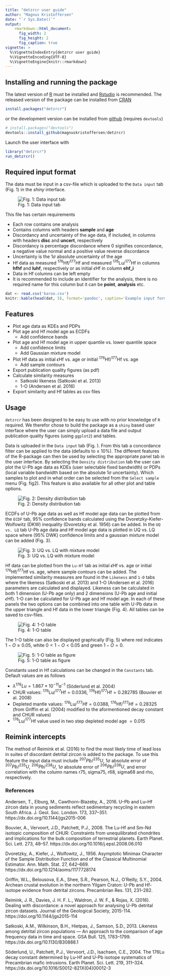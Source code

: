 ```yaml
---
title: "detzrcr user guide"
author: "Magnus Kristoffersen"
date: "`r Sys.Date()`"
output:
    rmarkdown::html_document:
      fig_width: 2
      fig_height: 2
      fig_caption: true
vignette: >
  %\VignetteIndexEntry{detzrcr user guide}
  %\VignetteEncoding{UTF-8}
  %\VignetteEngine{knitr::rmarkdown}
---
```

## Installing and running the package

The latest version of [R](https://r-project.org) must be installed and
[Rstudio](https://rstudio.com) is recommended.
The released version of the package can be installed from [CRAN](https://CRAN.R-project.org/package=detzrcr)

```r
install.packages("detzrcr")
```
or the development version can be installed from 
[github](https://github.com/magnuskristoffersen/detzrcr) (requires `devtools`)

```r
# install.packages("devtools")
devtools::install_github(magnuskristoffersen/detzrcr)
```

Launch the user interface with
```r
library("detzrcr")
run_detzrcr()
```

## Required input format

The data must be input in a csv-file which is uploaded to the `Data input` tab
(Fig. 1) in the *shiny* interface. 

![Fig. 1: Data input tab](data_input.png)

This file has certain requirements

* Each row contains one analysis
* Contains columns with headers **sample** and **age**
* Discordancy and uncertainty of the age data, if included, in columns with
headers **disc** and **uncert**, respectively
* Discordancy is percentage discordance where 0 signifies concordance, a
negative value normal and a positive value reverse discordance
* Uncertainty is the $1\sigma$ absolute uncertainty of the age
* Hf data as measured $^{176}$Hf/$^{177}$Hf and measured $^{176}$Lu/$^{177}$Hf
in columns **hfhf** and **luhf**, respectively or as initial $\epsilon$Hf in
column **ehf_i**
* Data in Hf columns can be left empty
* It is recommended to include an identifier for the analysis, there is no
required name for this column but it can be **point**, **analysis** etc.

```r
dat <- read.csv('karoo.csv')
knitr::kable(head(dat, 5), format='pandoc', caption='Example input format')
```

## Features

* Plot age data as KDEs and PDPs
* Plot age and Hf model age as ECDFs
    + Add confidence bands
* Plot age and Hf model age in upper quantile vs. lower quantile space
    + Add confidence limits
    + Add Gaussian mixture model
* Plot Hf data as initial $\epsilon$Hf vs. age or initial $^{176}$Hf/$^{177}$Hf
vs. age
    + Add sample contours
* Export publication quality figures (as pdf)
* Calculate similarity measures
    + Satkoski likeness (Satkoski et al. 2013)
    + 1-O (Andersen et al. 2016)
* Export similarity and Hf tables as csv files

## Usage
`detzrcr` has been designed to be easy to use with no prior knowledge of
`R` required. We therefor chose to build the package as a `shiny` 
based user interface where the user can simply upload a data file and output
publication quality figures (using `ggplot2`) and tables.

Data is uploaded in the `Data input` tab (Fig. \ref{fig1}). From this tab a concordance
filter can be applied to the data (defaults to $\pm$ 10%). The different features
of the R-package can then be used by selecting the appropriate panel tab in the
user interface. By selecting the `Density distribution` tab the user can
plot the U-Pb age data as KDEs (user selectable fixed bandwidth) or PDPs
(local variable bandwidth based on the absolute $1\sigma$ uncertainty). Which
samples to plot and in what order can be selected from the `Select sample` menu
(Fig. fig2). This feature is also available for all other plot and table options.

![Fig. 2: Density distribution tab](kde.png)

ECDFs of U-Pb age data as well as Hf model age data can be plotted from the
`ECDF` tab, 95% confidence bands calculated using the Dvoretzky-Kiefer-Wolfowitz
(DKW) inequality (Dvoretzky et al. 1956) can be added.
In the `UQ vs. LQ` tab U-Pb age data and Hf model age data is plotted in UQ vs.
LQ space where (95% DWK) confidence limits and a gaussian mixture model can be
added (Fig. 3).

![Fig. 3: UQ vs. LQ with mixture model](uqlq.png)

Hf data can be plotted from the `Lu-Hf` tab as initial $\epsilon$Hf vs. age or
initial $^{176}$Hf/$^{177}$Hf vs. age, where sample contours can be added.
The implemented similarity measures are found in the `Likeness` and `1-O` tabs
where the likeness (Satkoski et al. 2013) and 1-O (Andersen et al. 2016)
parameters are calculated and displayed. Likeness can be calculated in both 1
dimension (U-Pb age only) and 2 dimensions (U-Pb age and initial $\epsilon$Hf).
1-O can be calculated for U-Pb age and Hf model age. In each of these panels the
two options can be combined into one table with U-Pb data in the upper triangle
and Hf data in the lower triangle (Fig. 4). All tables can be saved to
csv-files.

![Fig. 4: 1-O table](1-o.png)

The 1-O table can also be displayed graphically (Fig. 5) where red indicates
$1-O \geq 0.05$, white $0 < 1-O < 0.05$ and green $1-O = 0$.

![Fig. 5: 1-O table as figure](oplot.png)

Constants used in Hf calculations can be changed in the `Constants` tab.
Default values are as follows

* $\lambda ^{176}Lu = 1.867 \times 10^{-11} a^{-1}$ (Söderlund et al. 2004) 
* CHUR values: $^{176}$Lu/$^{177}$Hf$=0.0336$, $^{176}$Hf/$^{177}$Hf$=0.282785$
(Bouvier et al. 2008)
* Depleted mantle values: $^{176}$Lu/$^{177}$Hf$=0.0388$,
$^{176}$Hf/$^{177}$Hf$=0.28325$ (from Griffin et al. (2004) modified to 
the aformentioned decay constant and CHUR values)
* $^{176}$Lu/$^{177}$Hf value used in two step depleted model age $=0.015$

## Reimink intercepts

The method of Reimink et al. (2016) to find the most likely time of lead loss in
suites of discordant detrital zircon is added to the package. To use this feature the input data must include $^{207}Pb/^{235}U$, $1\sigma$ absolute error of $^{207}Pb/^{235}U$, $^{206}Pb/^{238}U$, $1\sigma$ absolute error of $^{206}Pb/^{238}U$, and error correlation with the column names r75, sigma75, r68, sigma68 and rho, respectively.

### References
Andersen, T., Elburg, M., Cawthorn-Blazeby, A., 2016. U–Pb and Lu–Hf zircon data
in young sediments reflect sedimentary recycling in eastern South Africa. J.
Geol. Soc. London. 173, 337–351. https://dx.doi.org/10.1144/jgs2015-006

Bouvier, A., Vervoort, J.D., Patchett, P.J., 2008. The Lu-Hf and Sm-Nd isotopic
composition of CHUR: Constraints from unequilibrated chondrites and implications
for the bulk composition of terrestrial planets. Earth Planet. Sci. Lett. 273,
48–57. https://dx.doi.org/10.1016/j.epsl.2008.06.010

Dvoretzky, A., Kiefer, J., Wolfowitz, J., 1956. Asymptotic Minimax Character of
the Sample Distribution Function and of the Classical Multinomial Estimator.
Ann. Math. Stat. 27, 642–669. https://dx.doi.org/10.1214/aoms/1177728174

Griffin, W.L., Belousova, E.A., Shee, S.R., Pearson, N.J., O’Reilly, S.Y., 2004.
Archean crustal evolution in the northern Yilgam Craton: U-Pb and Hf-isotope
evidence from detrital zircons. Precambrian Res. 131, 231–282.

Reimink, J. R., Davies, J. H. F. L., Waldron, J. W. F., & Rojas, X. (2016). Dealing with discordance: a novel approach for analysing U-Pb detrital zircon datasets. Journal of the Geological Society, 2015-114. https://doi.org/10.1144/jgs2015-114

Satkoski, A.M., Wilkinson, B.H., Hietpas, J., Samson, S.D., 2013. Likeness among
detrital zircon populations — An approach to the comparison of age frequency
data in time and space. GSA Bull. 125, 1783–1799. https://dx.doi.org/10.1130/B30888.1

Söderlund, U., Patchett, P.J., Vervoort, J.D., Isachsen, C.E., 2004. The 176Lu
decay constant determined by Lu-Hf and U-Pb isotope systematics of Precambrian
mafic intrusions. Earth Planet. Sci. Lett. 219, 311–324.
https://dx.doi.org/10.1016/S0012-821X(04)00012-3
